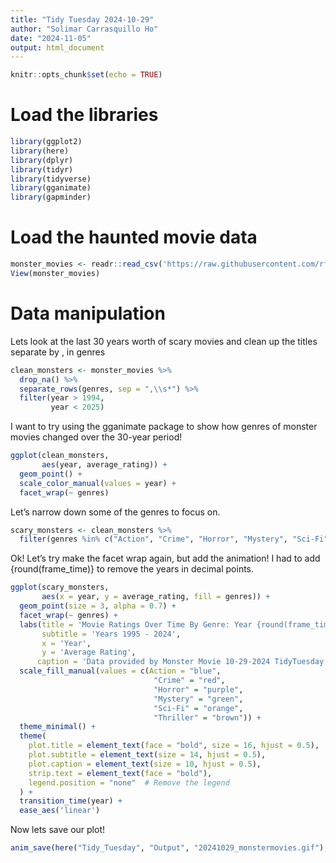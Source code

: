 ```yaml
---
title: "Tidy Tuesday 2024-10-29"
author: "Solimar Carrasquillo Ho"
date: "2024-11-05"
output: html_document
---
```


```r
knitr::opts_chunk$set(echo = TRUE)
```

# Load the libraries
```r
library(ggplot2)
library(here)
library(dplyr)
library(tidyr)
library(tidyverse)
library(gganimate)
library(gapminder)
```

# Load the haunted movie data

```r
monster_movies <- readr::read_csv('https://raw.githubusercontent.com/rfordatascience/tidytuesday/master/data/2024/2024-10-29/monster_movies.csv')
View(monster_movies)
```

# Data manipulation 
Lets look at the last 30 years worth of scary movies and clean up the titles 
separate by , in genres
```r
clean_monsters <- monster_movies %>%
  drop_na() %>%
  separate_rows(genres, sep = ",\\s*") %>%
  filter(year > 1994,
         year < 2025)
```

I want to try using the gganimate package to show how genres of monster movies changed over the 30-year period! 

```r
ggplot(clean_monsters, 
       aes(year, average_rating)) +
  geom_point() +
  scale_color_manual(values = year) +
  facet_wrap(~ genres) 

```
Let's narrow down some of the genres to focus on.

```r
scary_monsters <- clean_monsters %>%
  filter(genres %in% c("Action", "Crime", "Horror", "Mystery", "Sci-Fi", "Thriller"))
```

Ok! Let's try make the facet wrap again, but add the animation! 
I had to add {round(frame_time)} to remove the years in decimal points.

```r
ggplot(scary_monsters, 
       aes(x = year, y = average_rating, fill = genres)) +  
  geom_point(size = 3, alpha = 0.7) +                    
  facet_wrap(~ genres) +
  labs(title = 'Movie Ratings Over Time By Genre: Year {round(frame_time)}', 
       subtitle = 'Years 1995 - 2024',
       x = 'Year',
       y = 'Average Rating',
      caption = 'Data provided by Monster Movie 10-29-2024 TidyTuesday') +  
  scale_fill_manual(values = c(Action = "blue", 
                                "Crime" = "red", 
                                "Horror" = "purple", 
                                "Mystery" = "green", 
                                "Sci-Fi" = "orange", 
                                "Thriller" = "brown")) +
  theme_minimal() +
  theme(
    plot.title = element_text(face = "bold", size = 16, hjust = 0.5),  # Center title
    plot.subtitle = element_text(size = 14, hjust = 0.5),              # Center subtitle
    plot.caption = element_text(size = 10, hjust = 0.5),               # Center caption
    strip.text = element_text(face = "bold"),
    legend.position = "none"  # Remove the legend
  ) +
  transition_time(year) +
  ease_aes('linear')

```


Now lets save our plot!
```r
anim_save(here("Tidy_Tuesday", "Output", "20241029_monstermovies.gif"), plot = last_plot(), height = 8, width = 7)

```

